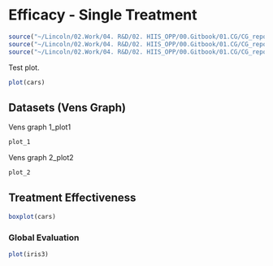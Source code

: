 # Efficacy - Single Treatment



```r
source("~/Lincoln/02.Work/04. R&D/02. HIIS_OPP/00.Gitbook/01.CG/CG_report/rscript/lin_function.R")
source("~/Lincoln/02.Work/04. R&D/02. HIIS_OPP/00.Gitbook/01.CG/CG_report/rscript/00-data_preprocessing.R")
source("~/Lincoln/02.Work/04. R&D/02. HIIS_OPP/00.Gitbook/01.CG/CG_report/rscript/01.1-venns.R")

```


Test plot.

```r
plot(cars)
```

## Datasets (Vens Graph) {#vens_graph}

Vens graph 1_plot1

```r
plot_1
```

Vens graph 2_plot2

```r
plot_2
```

## Treatment Effectiveness {#single_treatment}

```r
boxplot(cars)

```

### Global Evaluation {#global_result}

```r
plot(iris3)
```